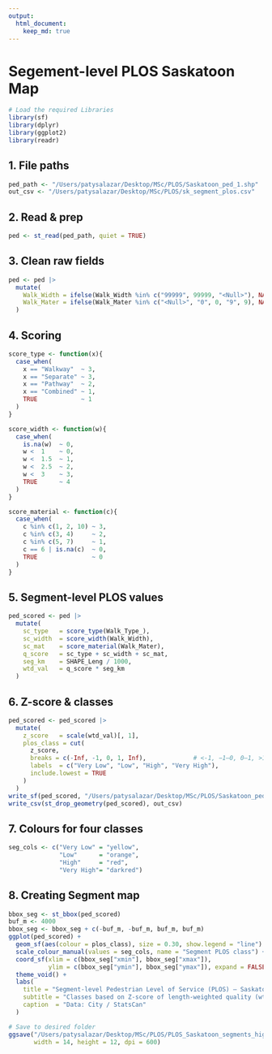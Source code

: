 ```yaml
---
output:
  html_document:
    keep_md: true
---
```


# Segement-level PLOS Saskatoon Map

```r
# Load the required Libraries
library(sf)
library(dplyr)
library(ggplot2)
library(readr)
```

## 1.  File paths 

```r
ped_path <- "/Users/patysalazar/Desktop/MSc/PLOS/Saskatoon_ped_1.shp"
out_csv <- "/Users/patysalazar/Desktop/MSc/PLOS/sk_segment_plos.csv"
```

## 2.  Read & prep 

```r
ped <- st_read(ped_path, quiet = TRUE)
```


## 3.  Clean raw fields

```r
ped <- ped |>
  mutate(
    Walk_Width = ifelse(Walk_Width %in% c("99999", 99999, "<Null>"), NA, Walk_Width) |> as.numeric(),
    Walk_Mater = ifelse(Walk_Mater %in% c("<Null>", "0", 0, "9", 9), NA, Walk_Mater) |> as.integer()
  )
```

  
## 4.  Scoring 

```r
score_type <- function(x){
  case_when(
    x == "Walkway"  ~ 3,
    x == "Separate" ~ 3,
    x == "Pathway"  ~ 2,
    x == "Combined" ~ 1,
    TRUE            ~ 1
  )
}
```


```r
score_width <- function(w){
  case_when(
    is.na(w)  ~ 0,
    w <  1    ~ 0,
    w <  1.5  ~ 1,
    w <  2.5  ~ 2,
    w <  3    ~ 3,
    TRUE      ~ 4
  )
}
```


```r
score_material <- function(c){
  case_when(
    c %in% c(1, 2, 10) ~ 3,
    c %in% c(3, 4)     ~ 2,
    c %in% c(5, 7)     ~ 1,
    c == 6 | is.na(c)  ~ 0,
    TRUE               ~ 0
  )
}
```


## 5.  Segment-level PLOS values 

```r
ped_scored <- ped |>
  mutate(
    sc_type   = score_type(Walk_Type_),
    sc_width  = score_width(Walk_Width),
    sc_mat    = score_material(Walk_Mater),
    q_score   = sc_type + sc_width + sc_mat,       
    seg_km    = SHAPE_Leng / 1000,                  
    wtd_val   = q_score * seg_km                   
  )
```

  
## 6.  Z-score & classes
  
```r
ped_scored <- ped_scored |>
  mutate(
    z_score   = scale(wtd_val)[, 1],
    plos_class = cut(
      z_score,
      breaks = c(-Inf, -1, 0, 1, Inf),             # <-1, −1–0, 0–1, >1
      labels  = c("Very Low", "Low", "High", "Very High"),
      include.lowest = TRUE
    )
  )
write_sf(ped_scored, "/Users/patysalazar/Desktop/MSc/PLOS/Saskatoon_ped_PLOS_segments.gpkg")
write_csv(st_drop_geometry(ped_scored), out_csv)
```


## 7.  Colours for four classes 

```r
seg_cols <- c("Very Low" = "yellow",
              "Low"      = "orange",
              "High"     = "red",
              "Very High"= "darkred")
```


## 8.  Creating Segment map 

```r
bbox_seg <- st_bbox(ped_scored)
buf_m <- 4000
bbox_seg <- bbox_seg + c(-buf_m, -buf_m, buf_m, buf_m)
ggplot(ped_scored) +
  geom_sf(aes(colour = plos_class), size = 0.30, show.legend = "line") +
  scale_colour_manual(values = seg_cols, name = "Segment PLOS class") +
  coord_sf(xlim = c(bbox_seg["xmin"], bbox_seg["xmax"]),
           ylim = c(bbox_seg["ymin"], bbox_seg["ymax"]), expand = FALSE) +
  theme_void() +
  labs(
    title = "Segment-level Pedestrian Level of Service (PLOS) – Saskatoon",
    subtitle = "Classes based on Z-score of length-weighted quality (wtd_val)",
    caption  = "Data: City / StatsCan"
  )
```


```r
# Save to desired folder
ggsave("/Users/patysalazar/Desktop/MSc/PLOS/PLOS_Saskatoon_segments_highres.jpg",
       width = 14, height = 12, dpi = 600)  
```

